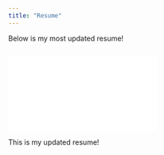 ```yaml
---
title: "Resume"
---
```


Below is my most updated resume!

```r

```

![](SternElla.pdf)

This is my updated resume!
